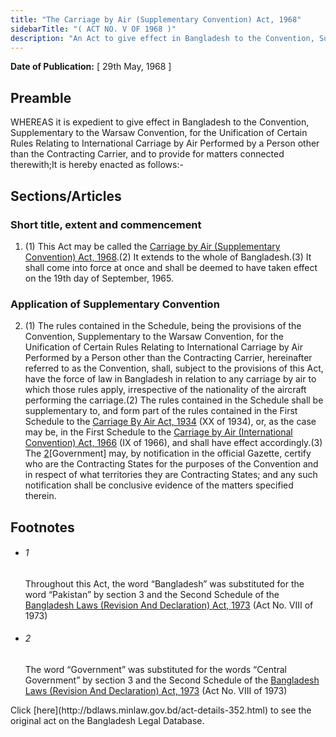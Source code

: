 ```yaml
---
title: "The Carriage by Air (Supplementary Convention) Act, 1968"
sidebarTitle: "( ACT NO. V OF 1968 )"
description: "An Act to give effect in Bangladesh to the Convention, Supplementary to the Warsaw Convention, for the Unification of Certain Rules Relating to International Carriage by Air Performed by a Person other than the Contracting Carrier.1♣"
---
```


**Date of Publication:** [ 29th May, 1968 ]

## Preamble

WHEREAS it is expedient to give effect in Bangladesh to the Convention, Supplementary to the Warsaw Convention, for the Unification of Certain Rules Relating to International Carriage by Air Performed by a Person other than the Contracting Carrier, and to provide for matters connected therewith;It is hereby enacted as follows:-

## Sections/Articles

### Short title, extent and commencement

1. (1) This Act may be called the [Carriage by Air (Supplementary Convention) Act, 1968](/act-352.html "Carriage by Air (Supplementary Convention) Act, 1968").(2) It extends to the whole of Bangladesh.(3) It shall come into force at once and shall be deemed to have taken effect on the 19th day of September, 1965.

### Application of Supplementary Convention

2. (1) The rules contained in the Schedule, being the provisions of the Convention, Supplementary to the Warsaw Convention, for the Unification of Certain Rules Relating to International Carriage by Air Performed by a Person other than the Contracting Carrier, hereinafter referred to as the Convention, shall, subject to the provisions of this Act, have the force of law in Bangladesh in relation to any carriage by air to which those rules apply, irrespective of the nationality of the aircraft performing the carriage.(2) The rules contained in the Schedule shall be supplementary to, and form part of the rules contained in the First Schedule to the [Carriage By Air Act, 1934](/act-165.html "Carriage By Air Act, 1934") (XX of 1934), or, as the case may be, in the First Schedule to the [Carriage by Air (International Convention) Act, 1966](/act-344.html "Carriage by Air (International Convention) Act, 1966") (IX of 1966), and shall have effect accordingly.(3) The [2](1)[Government] may, by notification in the official Gazette, certify who are the Contracting States for the purposes of the Convention and in respect of what territories they are Contracting States; and any such notification shall be conclusive evidence of the matters specified therein.

## Footnotes

- ###### 1

  Throughout this Act, the word “Bangladesh” was substituted for the word “Pakistan” by section 3 and the Second Schedule of the [Bangladesh Laws (Revision And Declaration) Act, 1973](/act-430.html "Bangladesh Laws (Revision And Declaration) Act, 1973") (Act No. VIII of 1973)

- ###### 2

  The word “Government” was substituted for the words “Central Government” by section 3 and the Second Schedule of the [Bangladesh Laws (Revision And Declaration) Act, 1973](/act-430.html "Bangladesh Laws (Revision And Declaration) Act, 1973") (Act No. VIII of 1973)

<Note>
  Click [here](http://bdlaws.minlaw.gov.bd/act-details-352.html) to see the original act on the Bangladesh Legal Database.
</Note>
